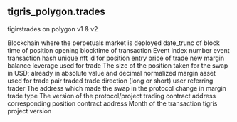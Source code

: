 ## tigris_polygon.trades 
tigirstrades on polygon v1 &amp; v2


<ParamField path="blockchain">
Blockchain where the perpetuals market is deployed
</ParamField>
<ParamField path="day">
date_trunc of block time of position opening
</ParamField>
<ParamField path="evt_block_time">
blocktime of transaction
</ParamField>
<ParamField path="evt_index">
Event index number
</ParamField>
<ParamField path="evt_tx_hash">
event transaction hash
</ParamField>
<ParamField path="position_id">
unique nft id for position
</ParamField>
<ParamField path="price">
entry price of trade
</ParamField>
<ParamField path="new_margin">
new margin balance
</ParamField>
<ParamField path="leverage">
leverage used for trade
</ParamField>
<ParamField path="volume_usd">
The size of the position taken for the swap in USD; already in absolute value and decimal normalized
</ParamField>
<ParamField path="margin_asset">
margin asset used for trade
</ParamField>
<ParamField path="pair">
pair traded
</ParamField>
<ParamField path="direction">
trade direction (long or short)
</ParamField>
<ParamField path="referral">
user referring trader
</ParamField>
<ParamField path="trader">
The address which made the swap in the protocol
</ParamField>
<ParamField path="margin_change">
change in margin
</ParamField>
<ParamField path="trade_type">
trade type
</ParamField>
<ParamField path="version">
The version of the protocol/project
</ParamField>
<ParamField path="project_contract_address">
trading contract address
</ParamField>
<ParamField path="positions_contract">
corresponding position contract address
</ParamField>
<ParamField path="block_month">
Month of the transaction
</ParamField>
<ParamField path="protocol_version">
tigris project version 
</ParamField>
